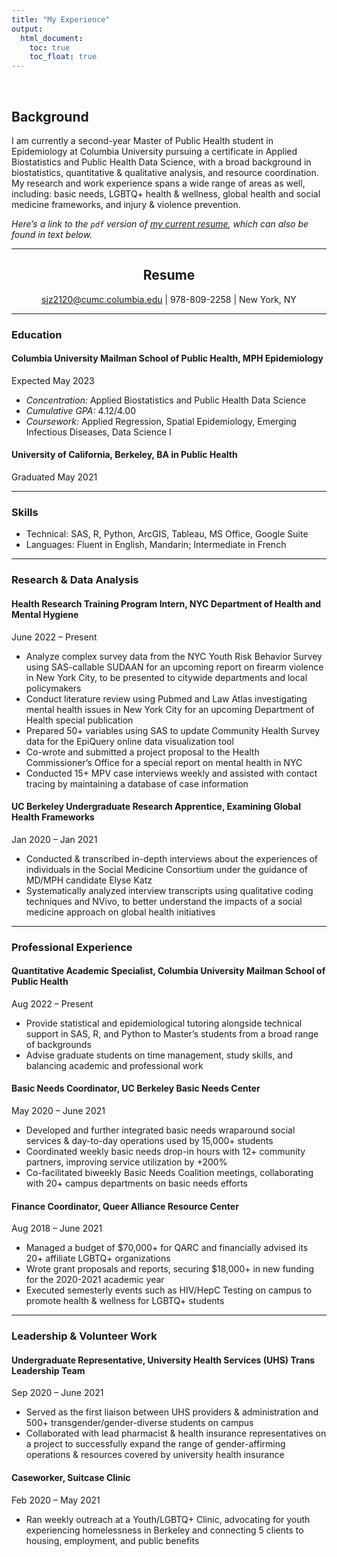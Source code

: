 ```yaml
---
title: "My Experience"
output: 
  html_document:
    toc: true
    toc_float: true
---
```

<br />

## Background

I am currently a second-year Master of Public Health student in Epidemiology at Columbia University pursuing a certificate in Applied Biostatistics and Public Health Data Science, with a broad background in biostatistics, quantitative & qualitative analysis, and resource coordination. My research and work experience spans a wide range of areas as well, including: basic needs, LGBTQ+ health & wellness, global health and social medicine frameworks, and injury & violence prevention. 

*Here's a link to the `pdf` version of [my current resume](https://drive.google.com/file/d/1b2QSKWLYn_KWABWQyGyd8sXSLuAwS2Tp/view?usp=share_link), which can also be found in text below.*

___

<h2 align="center"> Resume </h2>

<center>
<sjz2120@cumc.columbia.edu> | 978-809-2258 | New York, NY
</center>

___

### Education

#### Columbia University Mailman School of Public Health, MPH Epidemiology <br />
Expected May 2023

  - *Concentration:* Applied Biostatistics and Public Health Data Science
  - *Cumulative GPA:* 4.12/4.00
  - *Coursework:* Applied Regression, Spatial Epidemiology, Emerging Infectious Diseases, Data Science I
 
 
#### University of California, Berkeley, BA in Public Health <br />
Graduated May 2021

___

### Skills

 - Technical: SAS, R, Python, ArcGIS, Tableau, MS Office, Google Suite
 - Languages: Fluent in English, Mandarin; Intermediate in French
 
___

### Research & Data Analysis

#### Health Research Training Program Intern, NYC Department of Health and Mental Hygiene <br />
June 2022 -- Present

 - Analyze complex survey data from the NYC Youth Risk Behavior Survey using SAS-callable SUDAAN for an upcoming report on firearm violence in New York City, to be presented to citywide departments and local policymakers
 - Conduct literature review using Pubmed and Law Atlas investigating mental health issues in New York City for an upcoming Department of Health special publication
 - Prepared 50+ variables using SAS to update Community Health Survey data for the EpiQuery online data visualization tool
 - Co-wrote and submitted a project proposal to the Health Commissioner’s Office for a special report on mental health in NYC
 - Conducted 15+ MPV case interviews weekly and assisted with contact tracing by maintaining a database of case information

#### UC Berkeley Undergraduate Research Apprentice, Examining Global Health Frameworks <br />
Jan 2020 -- Jan 2021

 - Conducted & transcribed in-depth interviews about the experiences of individuals in the Social Medicine Consortium under the guidance of MD/MPH candidate Elyse Katz
 - Systematically analyzed interview transcripts using qualitative coding techniques and NVivo, to better understand the impacts of a social medicine approach on global health initiatives

___

### Professional Experience

#### Quantitative Academic Specialist, Columbia University Mailman School of Public Health <br />
Aug 2022 -- Present

 - Provide statistical and epidemiological tutoring alongside technical support in SAS, R, and Python to Master’s students from a broad range of backgrounds
 - Advise graduate students on time management, study skills, and balancing academic and professional work

#### Basic Needs Coordinator, UC Berkeley Basic Needs Center <br />
May 2020 -- June 2021

 - Developed and further integrated basic needs wraparound social services & day-to-day operations used by 15,000+ students
 - Coordinated weekly basic needs drop-in hours with 12+ community partners, improving service utilization by +200%
 - Co-facilitated biweekly Basic Needs Coalition meetings, collaborating with 20+ campus departments on basic needs efforts

#### Finance Coordinator, Queer Alliance Resource Center <br />
Aug 2018 -- June 2021

 - Managed a budget of $70,000+ for QARC and financially advised its 20+ affiliate LGBTQ+ organizations
 - Wrote grant proposals and reports, securing $18,000+ in new funding for the 2020-2021 academic year
 - Executed semesterly events such as HIV/HepC Testing on campus to promote health & wellness for LGBTQ+ students

___

### Leadership & Volunteer Work

#### Undergraduate Representative, University Health Services (UHS) Trans Leadership Team

Sep 2020 -- June 2021

 - Served as the first liaison between UHS providers & administration and 500+ transgender/gender-diverse students on campus
 - Collaborated with lead pharmacist & health insurance representatives on a project to successfully expand the range of
gender-affirming operations & resources covered by university health insurance
 
#### Caseworker, Suitcase Clinic

Feb 2020 -- May 2021

 - Ran weekly outreach at a Youth/LGBTQ+ Clinic, advocating for youth experiencing homelessness in Berkeley and connecting 5 clients to housing, employment, and public benefits

